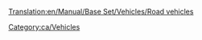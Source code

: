 [[Translation:en/Manual/Base Set/Vehicles/Road vehicles]]

{{en/Bilingual box| Ca
| El articles ralacionats amb els [[ca/vehicles de carretera|vehicles de carretera]] es llisten aquí.
| ''Articles relating to Road Vehicles, Roads and RV management are listed here.''}}



[[Category:ca/Vehicles]]